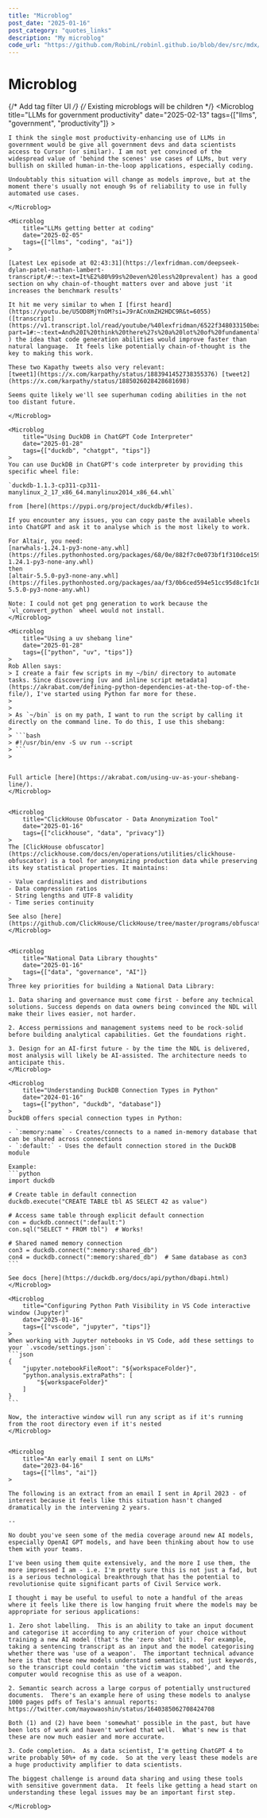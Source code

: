 ```yaml
---
title: "Microblog"
post_date: "2025-01-16"
post_category: "quotes_links"
description: "My microblog"
code_url: "https://github.com/RobinL/robinl.github.io/blob/dev/src/mdx/microblog.mdx"
---
```




# Microblog

{/* Add tag filter UI */}
<TagFilter>
    {/* Existing microblogs will be children */}
    <Microblog
        title="LLMs for government productivity"
        date="2025-02-13"
        tags={["llms", "government", "productivity"]}
    >

    I think the single most productivity-enhancing use of LLMs in government would be give all government devs and data scientists access to Cursor (or similar). I am not yet convinced of the widespread value of 'behind the scenes' use cases of LLMs, but very bullish on skilled human-in-the-loop applications, especially coding.

    Undoubtably this situation will change as models improve, but at the moment there's usually not enough 9s of reliability to use in fully automated use cases.

    </Microblog>

    <Microblog
        title="LLMs getting better at coding"
        date="2025-02-05"
        tags={["llms", "coding", "ai"]}
    >

    [Latest Lex episode at 02:43:31](https://lexfridman.com/deepseek-dylan-patel-nathan-lambert-transcript/#:~:text=It%E2%80%99s%20even%20less%20prevalent) has a good section on why chain-of-thought matters over and above just 'it increases the benchmark results'

    It hit me very similar to when I [first heard](https://youtu.be/U5OD8MjYnOM?si=J9rACnXmZH2HDC9R&t=6055) ([transcript](https://v1.transcript.lol/read/youtube/%40lexfridman/6522f348033150beacd16e2a?part=1#:~:text=And%20I%20think%20there%27s%20a%20lot%20of%20fundamental%20questions) ) the idea that code generation abilities would improve faster than natural language.  It feels like potentially chain-of-thought is the key to making this work.

    These two Kapathy tweets also very relevant:
    [tweet1](https://x.com/karpathy/status/1883941452738355376) [tweet2](https://x.com/karpathy/status/1885026028428681698)

    Seems quite likely we'll see superhuman coding abilities in the not too distant future.

    </Microblog>

    <Microblog
        title="Using DuckDB in ChatGPT Code Interpreter"
        date="2025-01-28"
        tags={["duckdb", "chatgpt", "tips"]}
    >
    You can use DuckDB in ChatGPT's code interpreter by providing this specific wheel file:

    `duckdb-1.1.3-cp311-cp311-manylinux_2_17_x86_64.manylinux2014_x86_64.whl`

    from [here](https://pypi.org/project/duckdb/#files).

    If you encounter any issues, you can copy paste the available wheels into ChatGPT and ask it to analyse which is the most likely to work.

    For Altair, you need:
    [narwhals-1.24.1-py3-none-any.whl](https://files.pythonhosted.org/packages/68/0e/882f7c0e073bf1f310dce159af6186826ca9b8ee7c170771c23e52a373dc/narwhals-1.24.1-py3-none-any.whl)
    then
    [altair-5.5.0-py3-none-any.whl](https://files.pythonhosted.org/packages/aa/f3/0b6ced594e51cc95d8c1fc1640d3623770d01e4969d29c0bd09945fafefa/altair-5.5.0-py3-none-any.whl)

    Note: I could not get png generation to work because the `vl_convert_python` wheel would not install.
    </Microblog>

    <Microblog
        title="Using a uv shebang line"
        date="2025-01-28"
        tags={["python", "uv", "tips"]}
    >
    Rob Allen says:
    > I create a fair few scripts in my ~/bin/ directory to automate tasks. Since discovering [uv and inline script metadata](https://akrabat.com/defining-python-dependencies-at-the-top-of-the-file/), I've started using Python far more for these.
    >
    >
    > As `~/bin` is on my path, I want to run the script by calling it directly on the command line. To do this, I use this shebang:
    >
    > ```bash
    > #!/usr/bin/env -S uv run --script
    > ```
    >


    Full article [here](https://akrabat.com/using-uv-as-your-shebang-line/).
    </Microblog>


    <Microblog
        title="ClickHouse Obfuscator - Data Anonymization Tool"
        date="2025-01-16"
        tags={["clickhouse", "data", "privacy"]}
    >
    The [ClickHouse obfuscator](https://clickhouse.com/docs/en/operations/utilities/clickhouse-obfuscator) is a tool for anonymizing production data while preserving its key statistical properties. It maintains:

    - Value cardinalities and distributions
    - Data compression ratios
    - String lengths and UTF-8 validity
    - Time series continuity

    See also [here](https://github.com/ClickHouse/ClickHouse/tree/master/programs/obfuscator)
    </Microblog>


    <Microblog
        title="National Data Library thoughts"
        date="2025-01-16"
        tags={["data", "governance", "AI"]}
    >
    Three key priorities for building a National Data Library:

    1. Data sharing and governance must come first - before any technical solutions. Success depends on data owners being convinced the NDL will make their lives easier, not harder.

    2. Access permissions and management systems need to be rock-solid before building analytical capabilities. Get the foundations right.

    3. Design for an AI-first future - by the time the NDL is delivered, most analysis will likely be AI-assisted. The architecture needs to anticipate this.
    </Microblog>

    <Microblog
        title="Understanding DuckDB Connection Types in Python"
        date="2024-01-16"
        tags={["python", "duckdb", "database"]}
    >
    DuckDB offers special connection types in Python:

    - `:memory:name` - Creates/connects to a named in-memory database that can be shared across connections
    - `:default:` - Uses the default connection stored in the DuckDB module

    Example:
    ```python
    import duckdb

    # Create table in default connection
    duckdb.execute("CREATE TABLE tbl AS SELECT 42 as value")

    # Access same table through explicit default connection
    con = duckdb.connect(":default:")
    con.sql("SELECT * FROM tbl")  # Works!

    # Shared named memory connection
    con3 = duckdb.connect(":memory:shared_db")
    con4 = duckdb.connect(":memory:shared_db")  # Same database as con3
    ```

    See docs [here](https://duckdb.org/docs/api/python/dbapi.html)
    </Microblog>

    <Microblog
        title="Configuring Python Path Visibility in VS Code interactive window (Jupyter)"
        date="2025-01-16"
        tags={["vscode", "jupyter", "tips"]}
    >
    When working with Jupyter notebooks in VS Code, add these settings to your `.vscode/settings.json`:
    ```json
    {
        "jupyter.notebookFileRoot": "${workspaceFolder}",
        "python.analysis.extraPaths": [
            "${workspaceFolder}"
        ]
    }
    ```

    Now, the interactive window will run any script as if it's running from the root directory even if it's nested
    </Microblog>


    <Microblog
        title="An early email I sent on LLMs"
        date="2023-04-16"
        tags={["llms", "ai"]}
    >

    The following is an extract from an email I sent in April 2023 - of interest because it feels like this situation hasn't changed dramatically in the intervening 2 years.

    --

    No doubt you've seen some of the media coverage around new AI models, especially OpenAI GPT models, and have been thinking about how to use them with your teams.

    I've been using them quite extensively, and the more I use them, the more impressed I am - i.e. I'm pretty sure this is not just a fad, but is a serious technological breakthrough that has the potential to revolutionise quite significant parts of Civil Service work.

    I thought i may be useful to useful to note a handful of the areas where it feels like there is low hanging fruit where the models may be appropriate for serious applications:

    1. Zero shot labelling.  This is an ability to take an input document and categorise it according to any criterion of your choice without training a new AI model (that's the 'zero shot' bit).  For example, taking a sentencing transcript as an input and the model categorising whether there was 'use of a weapon'.  The important technical advance here is that these new models understand semantics, not just keywords, so the transcript could contain 'the victim was stabbed', and the computer would recognise this as use of a weapon.

    2. Semantic search across a large corpus of potentially unstructured documents.  There's an example here of using these models to analyse 1000 pages pdfs of Tesla's annual reports: https://twitter.com/mayowaoshin/status/1640385062708424708

    Both (1) and (2) have been 'somewhat' possible in the past, but have been lots of work and haven't worked that well.  What's new is that these are now much easier and more accurate.

    3. Code completion.  As a data scientist, I'm getting ChatGPT 4 to write probably 50%+ of my code.  So at the very least these models are a huge productivity amplifier to data scientists.

    The biggest challenge is around data sharing and using these tools with sensitive government data.  It feels like getting a head start on understanding these legal issues may be an important first step.

    </Microblog>
</TagFilter>
